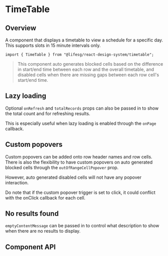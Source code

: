 
<Meta of={TimeTableStories} />

# TimeTable

## Overview

A component that displays a timetable to view a schedule for a specific day.
This supports slots in 15 minute intervals only.

```tsx
import { TimeTable } from "@lifesg/react-design-system/timetable";
```

> This component auto generates blocked cells based on the difference in
> start/end time between each row and the overall timetable, and disabled cells
> when there are missing gaps between each row cell's start/end time.

<Canvas of={TimeTableStories.Default} />

## Lazy loading

Optional `onRefresh` and `totalRecords` props can also be passed in to show the
total count and for refreshing results.

This is especially useful when lazy loading is enabled through the `onPage`
callback.

<Canvas of={TimeTableStories.LazyLoading} />

## Custom popovers

Custom popovers can be added onto row header names and row cells. There is also
the flexibility to have custom popovers on auto generated blocked cells through
the `outOfRangeCellPopover` prop.

However, auto generated disabled cells will not have any popover interaction.

Do note that if the custom popover trigger is set to click, it could conflict
with the onClick callback for each cell.

<Canvas of={TimeTableStories.CustomPopovers} />

## No results found

`emptyContentMessage` can be passed in to control what description to show when there are no
results to display.

<Canvas of={TimeTableStories.EmptyContent} />

## Component API

<PropsTable />
